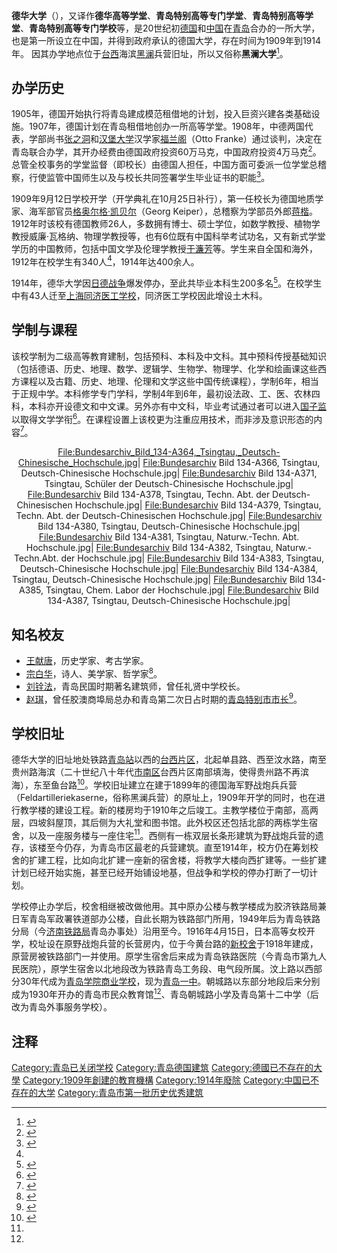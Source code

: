 {{文物保护单位
| 级别 = 全国
| 名称 = 青岛德国建筑群<br /><span style="font-size:smaller;">德华高等学堂旧址</span>
| 图片 = [[File:德华大学旧址_14400519.jpg|250px]]
| 编号 = 4-206
| 分类 = 近现代重要史迹及代表性建筑
| 时代 = 1910年-1912年
| 所在 = [[青岛市|青岛市]][[市南区|市南区]]朝城路2号
| 登录 = 2006年
| Cat = 青岛全国重点文物保护单位
}}
{{coord|36|03|32.6|N|120|18|19.7|E|type:landmark|display=title}}

'''德华大学'''（{{lang-de|Deutsch-Chinesische Hochschule}}），又译作'''德华高等学堂'''、'''青岛特别高等专门学堂'''、'''青岛特别高等学堂'''、'''青岛特别高等专门学校'''等，是20世纪初[[德国|德国]]和[[清朝|中国]]在[[青岛|青岛]]合办的一所大学，也是第一所设立在中国，并得到政府承认的德国大学，存在时间为1909年到1914年。 因其办学地点位于[[台西_(青岛市)|台西]]海滨[[台西_(青岛市)#大黑栏和小黑栏|黑澜]]兵营旧址，所以又俗称'''黑澜大学'''<ref>{{cite web|url=http://www.qingdaonews.com/content/2007-01/18/content_7716680.htm|title=《“黑澜”与“迎宾馆”》|accessdate=2009-11-14|work=|publisher=青岛新闻网|archive-date=2016-03-04|archive-url=https://web.archive.org/web/20160304062030/http://www.qingdaonews.com/content/2007-01/18/content_7716680.htm|dead-url=no}}</ref>。

== 办学历史 ==
1905年，德国开始执行将青岛建成模范租借地的计划，投入巨资兴建各类基础设施。1907年，德国计划在青岛租借地创办一所高等学堂。1908年，中德两国代表，学部尚书[[张之洞|张之洞]]和[[汉堡大学|汉堡大学]]汉学家[[福兰阁|福兰阁]]（Otto Franke）通过谈判，决定在青岛联合办学，其开办经费由德国政府投资60万马克，中国政府投资4万马克<ref>{{cite web|url=http://wanbao.qingdaonews.com/html/2007-09/16/content_83994.htm|title=《创办德华大学》|accessdate=2011-01-11|work=宗缵|publisher=青岛晚报|archive-url=https://web.archive.org/web/20160423171347/http://wanbao.qingdaonews.com/html/2007-09/16/content_83994.htm|archive-date=2016-04-23|dead-url=yes}}</ref>。总管全校事务的学堂监督（即校长）由德国人担任，中国方面可委派一位学堂总稽察，行使监管中国师生以及与校长共同签署学生毕业证书的职能<ref name="multiple1">{{cite web|url=http://www2.sdnews.com.cn/news/wenwei/2006-11/10_380184.html|title=《一所久已尘封于历史档案的大学——德华大学旧事》|accessdate=2008-08-10|work=|publisher=山东新闻网|deadurl=yes|archiveurl=https://web.archive.org/web/20081119020742/http://www2.sdnews.com.cn/news/wenwei/2006-11/10_380184.html|archivedate=2008-11-19}}</ref>。

1909年9月12日学校开学（开学典礼在10月25日补行），第一任校长为德国地质学家、海军部官员[[格奥尔格·凯贝尔|格奥尔格·凯贝尔]]（Georg Keiper），总稽察为学部员外郎[[蒋楷|蒋楷]]。1912年时该校有德国教师26人，多数拥有博士、硕士学位，如数学教授{{link-en|康拉德·克诺普|Konrad Knopp|康拉德·克诺普}}、植物学教授威廉·瓦格纳、物理学教授{{link-de|卡尔·艾利希·胡普卡|Karl Erich Hupka|卡尔·艾利希·胡普卡}}等，也有6位既有中国科举考试功名，又有新式学堂学历的中国教师，包括中国文学及伦理学教授[[于濂芳|于濂芳]]等。学生来自全国和海外，1912年在校学生有340人<ref name="multiple1" />，1914年达400余人。

1914年，德华大学因[[青岛战役|日德战争]]爆发停办，至此共毕业本科生200多名<ref>{{cite web|url=http://www.qingdaonews.com/epaper/qdzb/html/2007-05/25/content_816645.htm|title=《青岛特别高等学堂》|accessdate=2011-01-11|work=鲁海|publisher=青岛早报|archive-date=2016-03-04|archive-url=https://web.archive.org/web/20160304060954/http://www.qingdaonews.com/epaper/qdzb/html/2007-05/25/content_816645.htm|dead-url=no}}</ref>。在校学生中有43人迁至[[上海|上海]][[同济大学|同济医工学校]]，同济医工学校因此增设土木科。

== 学制与课程 ==
该校学制为二级高等教育建制，包括预科、本科及中文科。其中预科传授基础知识（包括德语、历史、地理、数学、逻辑学、生物学、物理学、化学和绘画课这些西方课程以及古籍、历史、地理、伦理和文学这些中国传统课程），学制6年，相当于正规中学。本科修学专门学科，学制4年到6年，最初设法政、工、医、农林四科，本科亦开设德文和中文课。另外亦有中文科，毕业考试通过者可以进入[[国子监|国子监]]以取得文学学衔<ref name="multiple2">{{cite web|url=http://www.qdda.gov.cn/expertLibrary.do?method=viewingArticle&subject_id=12259376220001761001&articleId=12488346092291833001&resumeId=12486772863101562001|title=《德华高等学堂》|accessdate=2009-11-14|work=李明|publisher=青岛档案信息网|archive-date=2018-10-05|archive-url=https://web.archive.org/web/20181005221810/http://www.qdda.gov.cn/expertLibrary.do?method=viewingArticle&subject_id=12259376220001761001&articleId=12488346092291833001&resumeId=12486772863101562001|dead-url=no}}</ref>。在课程设置上该校更为注重应用技术，而非涉及意识形态的内容<ref>{{cite web|url=http://www.qdda.gov.cn/front/zizhengcankao/preview.jsp?ArticleID=12615339092651028001&subjectid=12259375799211842001|title=《德华大学农林科简介》|accessdate=2011-01-11|work=聂惠哲|publisher=青岛档案信息网|archive-date=2018-10-05|archive-url=https://web.archive.org/web/20181005221827/http://www.qdda.gov.cn/front/zizhengcankao/preview.jsp?ArticleID=12615339092651028001&subjectid=12259375799211842001|dead-url=no}}</ref>。 

<center>
<gallery>
File:Bundesarchiv_Bild_134-A364,_Tsingtau,_Deutsch-Chinesische_Hochschule.jpg|
File:Bundesarchiv Bild 134-A366, Tsingtau, Deutsch-Chinesische Hochschule.jpg|
File:Bundesarchiv Bild 134-A371, Tsingtau, Schüler der Deutsch-Chinesische Hochschule.jpg|
File:Bundesarchiv Bild 134-A378, Tsingtau, Techn. Abt. der Deutsch-Chinesischen Hochschule.jpg|
File:Bundesarchiv Bild 134-A379, Tsingtau, Techn. Abt. der Deutsch-Chinesischen Hochschule.jpg|
File:Bundesarchiv Bild 134-A380, Tsingtau, Deutsch-Chinesische Hochschule.jpg|
File:Bundesarchiv Bild 134-A381, Tsingtau, Naturw.-Techn. Abt. Hochschule.jpg|
File:Bundesarchiv Bild 134-A382, Tsingtau, Naturw.-Techn.Abt. der Hochschule.jpg|
File:Bundesarchiv Bild 134-A383, Tsingtau, Deutsch-Chinesische Hochschule.jpg|
File:Bundesarchiv Bild 134-A384, Tsingtau, Deutsch-Chinesische Hochschule.jpg|
File:Bundesarchiv Bild 134-A385, Tsingtau, Chem. Labor der Hochschule.jpg|
File:Bundesarchiv Bild 134-A387, Tsingtau, Deutsch-Chinesische Hochschule.jpg|
</gallery>
</center>

== 知名校友 ==
*[[王献唐|王献唐]]，历史学家、考古学家。
*[[宗白华|宗白华]]，诗人、美学家、哲学家<ref>{{cite web|url=http://news.bandao.cn/newsdetail.asp?id=68453|title=《宗白华在青岛》|accessdate=2011-01-11|work=鲁勇|publisher=半岛网|archive-date=2015-06-04|archive-url=https://web.archive.org/web/20150604040240/http://news.bandao.cn/newsdetail.asp?id=68453|dead-url=no}}</ref>。
*[[刘铨法|刘铨法]]，青岛民国时期著名建筑师，曾任礼贤中学校长。
*[[赵琪|赵琪]]，曾任胶澳商埠局总办和青岛第二次日占时期的[[青岛市市长列表|青岛特别市市长]]<ref>{{cite web|url=http://news.bandao.cn/newsdetail.asp?id=116173|title=《从德华大学到同济大学》|accessdate=2011-01-11|work=鲁海|publisher=半岛网|archive-date=2015-06-04|archive-url=https://web.archive.org/web/20150604040255/http://news.bandao.cn/newsdetail.asp?id=116173|dead-url=no}}</ref>。

== 学校旧址 ==
德华大学的旧址地处铁路[[青岛站|青岛站]]以西的[[台西_(青岛市)|台西片区]]，北起单县路、西至汶水路，南至贵州路海滨（二十世纪八十年代[[市南区|市南区]]台西片区南部填海，使得贵州路不再滨海），东至鱼台路<ref name="multiple3">{{cite web|url=http://www.qdda.gov.cn/front/qingdaojingguan/preview.jsp?subjectid=12259376569844725001&ID=1806391|title=《朝城路》|accessdate=2009-11-14|work=鲁海|publisher=青岛档案信息网|archive-date=2018-10-05|archive-url=https://web.archive.org/web/20181005221752/http://www.qdda.gov.cn/front/qingdaojingguan/preview.jsp?subjectid=12259376569844725001&ID=1806391|dead-url=no}}</ref>。学校旧址建立在建于1899年的德国海军野战炮兵兵营（Feldartilleriekaserne，俗称黑澜兵营）的原址上，1909年开学的同时，也在进行教学楼的建设工程。新的楼房均于1910年之后竣工。主教学楼位于南部，高两层，四坡斜屋顶，其后侧为大礼堂和图书馆。此外校区还包括北部的两栋学生宿舍，以及一座服务楼与一座住宅<ref name="multiple2" />。西侧有一栋双层长条形建筑为野战炮兵营的遗存，该楼至今仍存，为青岛市区最老的兵营建筑。直至1914年，校方仍在筹划校舍的扩建工程，比如向北扩建一座新的宿舍楼，将教学大楼向西扩建等。一些扩建计划已经开始实施，甚至已经开始铺设地基，但战争和学校的停办打断了一切计划。

学校停止办学后，校舍相继被改做他用。其中原办公楼与教学楼成为胶济铁路局兼日军青岛军政署铁道部办公楼，自此长期为铁路部门所用，1949年后为青岛铁路分局（今[[济南铁路局|济南铁路局]]青岛办事处）沿用至今。1916年4月15日，日本高等女校开学，校址设在原野战炮兵营的长营房内，位于今黄台路的[[青岛日本高等女学校|新校舍]]于1918年建成，原营房被铁路部门一并使用。原学生宿舍后来成为青岛铁路医院（今青岛市第九人民医院），原学生宿舍以北地段改为铁路青岛工务段、电气段所属。汶上路以西部分30年代成为[[青岛学院商业学校|青岛学院商业学校]]，现为[[青岛第一中学|青岛一中]]。朝城路以东部分地段后来分别成为1930年开办的青岛市民众教育馆<ref name="multiple3" />、青岛朝城路小学及青岛第十二中学（后改为青岛外事服务学校）。

{{Gallery
|width=210
|height=140
|File:青岛德国海军野战炮营 Matrosenartillerie Tsingtau.jpg|<small>原野战炮营，约1900年</small>
|File:Bundesarchiv_Bild_146-1980-111-82,_China,_Tsingtau,_Deutsch-Chinesische_Hochschule.jpg|<small>德华大学时代的野战炮营</small>
|File:Bundesarchiv_Bild_134-A377,_Tsingtau,_Viehstall_der_Hochschule.jpg|<small>牲畜棚舍，也可能是野战炮营的遗存</small>
|File:Bundesarchiv_Bild_134-A369,_Tsingtau,_Landwirtschaftl._Abt._der_Deutsch-Chinesischen_Hochschule.jpg|<small>农业教室，也可能是野战炮营的遗存</small>
|File:Bundesarchiv Bild 134-A363, Tsingtau, Deutsch-Chinesische Hochschule.jpg|<small>主教学楼</small>
|File:Bundesarchiv Bild 134-A362, Tsingtau, Deutsch-Chinesische Hochschule.jpg|<small>西北侧远景</small>
|File:Bundesarchiv Bild 134-A367, Tsingtau, Blick auf die Hochschule.jpg|<small>东北侧远景</small>
|File:Bundesarchiv Bild 134-A386, Tsingtau, Deutsch-Chinesische Hochschule.jpg|<small>宿舍楼东侧远景</small>
|File:Bundesarchiv_Bild_134-B2318,_Tsingtau,_Alumnat_I_und_Alumnat_II_im_Bau.jpg|<small>建设中的两座宿舍楼</small>
|File:Bundesarchiv_Bild_134-B2317,_Tsingtau,_Alumnat_I.jpg|<small>东侧宿舍楼</small>
|File:Bundesarchiv Bild 134-A368, Tsingtau, Deutsch-Chinesische Hochschule.jpg|<small>宿舍楼后侧附属建筑</small>
|File:青岛胶济铁路管理局1.jpg|<small>胶济铁路管理局，原教学楼及礼堂（右侧），1910年代</small>
|File:青岛胶济铁路管理局0.jpg|<small>胶济铁路管理局</small>
|File:青岛山东铁道管理部.jpg|<small>“山东铁道管理部”，1910年代</small>
|File:青岛日本高等女校临时教学楼.png|<small>原德军野战炮营西侧，时为日本高等女校临时教学楼，1916年</small>
|File:青岛日本高等女校临时教学楼01.png|<small>日本高等女校课间操，右侧可见德华大学扩建工程的地基</small>
|File:青岛胶济铁路管理局.jpg|<small>胶济铁路管理局，约1930年代</small>
|File:青岛铁路医院.jpg|<small>青岛铁路医院，原学生宿舍，1990年代，现已不存</small>
|File:青岛朝城路2号.jpg|<small>青岛铁路分局，约2007年</small>
|File:青岛德华大学德国海军野战炮营旧址.jpg|<small>野战炮营旧址，2016年</small>
}}

== 注释 ==
{{reflist|2}}
{{青岛德国建筑}}
{{DEFAULTSORT:De德}} 
[[Category:青岛已关闭学校|Category:青岛已关闭学校]]
[[Category:青岛德国建筑|Category:青岛德国建筑]]
[[Category:德國已不存在的大學|Category:德國已不存在的大學]]
[[Category:1909年創建的教育機構|Category:1909年創建的教育機構]]
[[Category:1914年廢除|Category:1914年廢除]]
[[Category:中国已不存在的大学|Category:中国已不存在的大学]]
[[Category:青岛市第一批历史优秀建筑|Category:青岛市第一批历史优秀建筑]]
